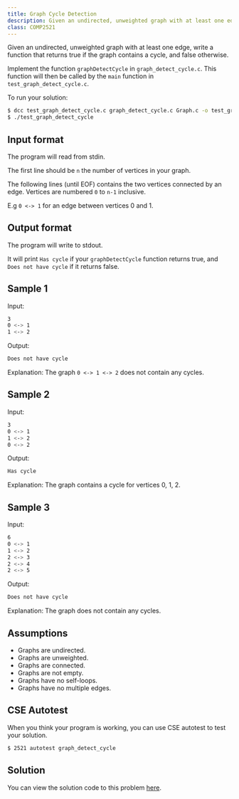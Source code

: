 ```yaml
---
title: Graph Cycle Detection
description: Given an undirected, unweighted graph with at least one edge, write a function that returns true if the graph contains a cycle, and false otherwise.
class: COMP2521
---
```


Given an undirected, unweighted graph with at least one edge, write a function that returns true if the graph contains a cycle, and false otherwise.

Implement the function `graphDetectCycle` in `graph_detect_cycle.c`. This function will then be called by the `main` function in `test_graph_detect_cycle.c`.

To run your solution:

```bash
$ dcc test_graph_detect_cycle.c graph_detect_cycle.c Graph.c -o test_graph_detect_cycle
$ ./test_graph_detect_cycle
```

## Input format

The program will read from stdin.

The first line should be `n` the number of vertices in your graph.

The following lines (until EOF) contains the two vertices connected by an edge. Vertices are numbered `0` to `n-1` inclusive.

E.g `0 <-> 1` for an edge between vertices 0 and 1.

## Output format

The program will write to stdout.

It will print `Has cycle` if your `graphDetectCycle` function returns true, and `Does not have cycle` if it returns false.

## Sample 1

Input:

```bash
3
0 <-> 1
1 <-> 2

```

Output:

```bash
Does not have cycle
```

Explanation: The graph `0 <-> 1 <-> 2` does not contain any cycles.

## Sample 2

Input:

```bash
3
0 <-> 1
1 <-> 2
0 <-> 2

```

Output:

```bash
Has cycle
```

Explanation: The graph contains a cycle for vertices 0, 1, 2.

## Sample 3

Input:

```bash
6
0 <-> 1
1 <-> 2
2 <-> 3
2 <-> 4
2 <-> 5

```

Output:

```bash
Does not have cycle
```

Explanation: The graph does not contain any cycles.

## Assumptions

- Graphs are undirected.
- Graphs are unweighted.
- Graphs are connected.
- Graphs are not empty.
- Graphs have no self-loops.
- Graphs have no multiple edges.

## CSE Autotest

When you think your program is working, you can use CSE autotest to test your solution.

```bash
$ 2521 autotest graph_detect_cycle
```

## Solution

You can view the solution code to this problem [here](https://github.com/dqna64/comp2521-revision-session/blob/main/problems/graph_detect_cycle/solution/graph_detect_cycle.c).
